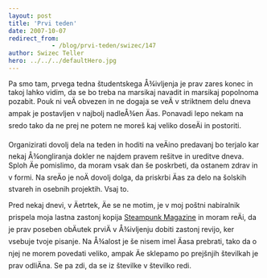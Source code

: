 ```yaml
---
layout: post
title: 'Prvi teden'
date: 2007-10-07
redirect_from: 
            - /blog/prvi-teden/swizec/147
author: Swizec Teller
hero: ../../../defaultHero.jpg
---
```

Pa smo tam, prvega tedna študentskega Å¾ivljenja je prav zares konec in takoj lahko vidim, da se bo treba na marsikaj navadit in marsikaj popolnoma pozabit. Pouk ni veÄ obvezen in ne dogaja se veÄ v striktnem delu dneva ampak je postavljen v najbolj nadleÅ¾en Äas. Ponavadi lepo nekam na sredo tako da ne prej ne potem ne moreš kaj veliko doseÄi in postoriti.

Organizirati dovolj dela na teden in hoditi na veÄino predavanj bo terjalo kar nekaj Å¾ongliranja dokler ne najdem pravem rešitve in ureditve dneva. Sploh Äe pomislimo, da moram vsak dan še poskrbeti, da ostanem zdrav in v formi. Na sreÄo je noÄ dovolj dolga, da priskrbi Äas za delo na šolskih stvareh in osebnih projektih. Vsaj to.

Pred nekaj dnevi, v Äetrtek, Äe se ne motim, je v moj poštni nabiralnik prispela moja lastna zastonj kopija [Steampunk Magazine](http://steampunkmagazine.com/) in moram reÄi, da je prav poseben obÄutek prviÄ v Å¾ivljenju dobiti zastonj revijo, ker vsebuje tvoje pisanje. Na Å¾alost je še nisem imel Äasa prebrati, tako da o njej ne morem povedati veliko, ampak Äe sklepamo po prejšnjih številkah je prav odliÄna. Se pa zdi, da se iz številke v številko redi.